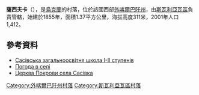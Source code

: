 {{coord|48|33|58|N|23|4|10|E|scale:100000|display=title}}

'''薩西夫卡'''（{{lang-uk|Сасівка}}），是[[烏克蘭|烏克蘭]]的村落，位於該國西部[[外喀爾巴阡州|外喀爾巴阡州]]，由[[斯瓦利亞瓦區|斯瓦利亞瓦區]]負責管轄，始建於1855年，面積1.37平方公里，海拔高度311米，2001年人口1,412。

==參考資料==
* [http://sasivka.ucoz.ru/ Сасівська  загальноосвітня  школа I-II  ступенів] {{Wayback|url=http://sasivka.ucoz.ru/ |date=20200924195210 }}
* [http://weather.in.ua/ua/zakarpatskaja/23317 Погода в селі ] {{Wayback|url=http://weather.in.ua/ua/zakarpatskaja/23317 |date=20160305102307 }}
* [http://www.pslava.info/SasivkaS_CerkPokrovyGreko-katolycka,118191.html Церква Покрови села Сасівка] {{Wayback|url=http://www.pslava.info/SasivkaS_CerkPokrovyGreko-katolycka,118191.html |date=20180819083228 }}

{{DEFAULTSORT:Сасівка}}

[[Category:外喀爾巴阡州村落|Category:外喀爾巴阡州村落]]
[[Category:斯瓦利亞瓦區村落|Category:斯瓦利亞瓦區村落]]


{{Zakarpattia-geo-stub}}